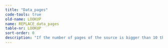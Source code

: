 ```yaml
---
title: "Data_pages"
code-tools: true
old-name: LOOKUP
name: REPLACE_data_pages
table-nr: LOOKUP
sort-order: 0
description: "If the number of pages of the source is bigger than 10 this field may indicate on which pages the data for this innovation can be found"
---
```

